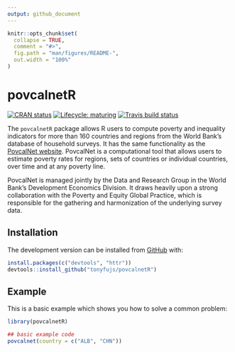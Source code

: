 ```yaml
---
output: github_document
---
```


<!-- README.md is generated from README.Rmd. Please edit that file -->

```r
knitr::opts_chunk$set(
  collapse = TRUE,
  comment = "#>",
  fig.path = "man/figures/README-",
  out.width = "100%"
)
```
# povcalnetR

<!-- badges: start -->
[![CRAN status](https://www.r-pkg.org/badges/version/povcalnetR)](https://cran.r-project.org/package=povcalnetR)
[![Lifecycle: maturing](https://img.shields.io/badge/lifecycle-maturing-blue.svg)](https://www.tidyverse.org/lifecycle/#maturing)
[![Travis build status](https://travis-ci.org/tonyfujs/povcalnetR.svg?branch=master)](https://travis-ci.org/tonyfujs/povcalnetR)
<!-- badges: end -->

The `povcalnetR` package allows R users to compute poverty and inequality indicators for more than 160 countries and regions from the World Bank's database of household surveys. It has the same functionality as the [PovcalNet website](http://iresearch.worldbank.org/PovcalNet/home.aspx). PovcalNet is a computational tool that allows users to estimate poverty rates for regions, sets of countries or individual countries, over time and at any poverty line.

PovcalNet is managed jointly by the Data and Research Group in the World Bank's Development Economics Division. It draws heavily upon a strong collaboration with the Poverty and Equity Global Practice, which is responsible for the gathering and harmonization of the underlying survey data.

## Installation

The development version can be installed from [GitHub](https://github.com/) with:

``` r
install.packages(c("devtools", "httr"))
devtools::install_github("tonyfujs/povcalnetR")
```
## Example

This is a basic example which shows you how to solve a common problem:

```r
library(povcalnetR)

## basic example code
povcalnet(country = c("ALB", "CHN"))
```

